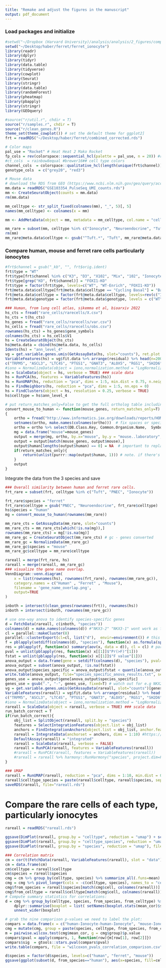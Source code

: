 ```yaml
---
title: "Remake and adjust the figures in the manuscript"
output: pdf_document
---
```


### Load packages and initialize
```r
#setwd("~/Dropbox (Harvard University)/analysis/analysis/2_figures/complete/compare_human")
setwd("~/Desktop/haber/ferret/ferret_ionocyte")
library(readr)
library(dplyr)
library(tidyr)
library(data.table)
library(tidyverse)
library(cowplot)
library(Seurat)
library(stringr)
library(data.table)
library(randomForest)
library(pheatmap)
library(pbapply)
library(stringr)
library(GEOquery)

#source("r/util.r", chdir = T)
source("r/samples.r", chdir = T)
source("r/clean_genes.R")
theme_set(theme_cowplot()) # set the default theme for ggplot2]
frt = readRDS("~/Desktop/haber/ferret/combined_corrected.rds")

# Color maps
pal_use = "Rocket" # Heat Heat 2 Mako Rocket
fp_cols = rev(colorspace::sequential_hcl(palette = pal_use, n = 20)) #rev(colorspace::heat_hcl(20)) #weather_heat(25) # Feature Plot colors
#ct_cols  = rainbow8equal #brewer16## cell type colors
channel_cols  = colorspace::qualitative_hcl(length(unique(frt$channel)), palette = "dynamic") ### channel/ferret colors
genotype_cols  = c("grey20", "red3")
```


```r
# Mouse data
# download the RDS from GEO (https://www.ncbi.nlm.nih.gov/geo/query/acc.cgi?acc=GSE103354)
mm.data = readRDS("GSE103354_PulseSeq_UMI_counts.rds")
mm <- CreateSeuratObject(counts = mm.data)
rm(mm.data)

mm_celltype <- str_split_fixed(colnames(mm), "_", 5)[, 5]
names(mm_celltype) <- colnames(x = mm)

mm <- AddMetaData(object = mm, metadata = mm_celltype, col.name = "celltype")

mm_rare = subset(mm, celltype %in% c("Ionocyte", "Neuroendocrine", "Tuft.1", "Tuft.2", "Tuft.progenitor"))
rm(mm)
mm_rare@meta.data$celltype <- gsub("^Tuft.*", "Tuft", mm_rare@meta.data$celltype)
```

### Compare human, mouse and ferret rare cells particularly ionocytes
```r

#frt$channel = gsub("_kb", "", frt$orig.ident)
frt$type = "WT"
frt$type[frt$channel %in% c("K3", "D3", "X102", "Mix", "102", "Ionocyte1", "Ionocyte2", "Ionocyte3", "Ionocyte4")] = "WT-Enrich"
frt$type[grep("KO", frt$channel)] = "FOXI1-KO"
frt$type = factor(frt$type, levels=c("WT", "WT-Enrich", "FOXI1-KO"))
frt@meta.data$celltype[frt@meta.data$celltype == "Cycling Basal"] = "Basal"
frt@meta.data$celltype = factor(frt@meta.data$celltype, levels=rev(c("Ionocyte", "PNEC", "Tuft", "Basal", "Hillock", "Secretory", "Goblet", "Ciliated")))
frt@meta.data$genotype = factor(frt@meta.data$genotype, levels = c("WT", "FOXI1-KO"))
```



```r
### Human, from lung cell atlas, sikemma et al, bioarxiv 2022
hs_cts = fread("rare_cells/rarecells/X.csv")
hs_cts = t(hs_cts)
hs_genes = fread("rare_cells/rarecells/var.csv")
hs_cells = fread("rare_cells/rarecells/obs.csv")
rownames(hs_cts) = hs_genes$gene_symbols
colnames(hs_cts) = hs_cells$V1
hs = CreateSeuratObject(hs_cts)
hs@meta.data = cbind(hs@meta.data, hs_cells)
Idents(hs) = "ann_level_4"
vg = get.variable.genes.umis(GetAssayData(hs, slot="counts"), ret.plot = T, residual.threshold = -0.01, fit.spline = F)
VariableFeatures(hs) = vg$fit.data %>% arrange(residual) %>% head(n=2000) %>% dplyr::select(gene) %>% unlist() %>% unname() 
c("TRPM5", "ASCL3", "LTC4S", "PTGS1", "GNAT3", "ALOX5", "RGS1", "SH2D6", "BMX", "GFI1B", "CLDN10") %in% VariableFeatures(hs)
#iono = NormalizeData(object = iono,normalization.method = "LogNormalize", scale.factor = 10000) ### log2(TPM+1) normalization
hs = ScaleData(object = hs, verbose = TRUE) ### scale data
hs = RunPCA(hs, features = VariableFeatures(hs)) 
hs = RunUMAP(hs, reduction = "pca", dims = 1:5, min.dist = 0.75, n.neighbors = 25) 
hs = FindNeighbors(hs, reduction = "pca", dims = 1:5, nn.eps = 0)
hs = FindClusters(object = hs, resolution = 0.25, verbose = TRUE)
hs$celltype = hs$ann_level_4
```

```r
# put return_matches_only=False to get the full ortholog table including database ids and multiple matches
convert_mouse_to_human <- function(mouse_genes, return_matches_only=T)
{
	ortho = fread("http://www.informatics.jax.org/downloads/reports/HOM_MouseHumanSequence.rpt")
	setnames(ortho, make.names(colnames(ortho)))  # fix spaces or special chars in the colnames
	ortho = ortho %>% select(DB.Class.Key, Common.Organism.Name,  Symbol) %>% pivot_wider(names_from = Common.Organism.Name, values_from = Symbol, values_fn = list) %>% data.frame()
	mg = data.frame("mouse"=mouse_genes)
	output = merge(mg, ortho, by.x="mouse", by.y = "mouse..laboratory", all.x = T) #all.x is important to keep track of which genes don't match
	output = output[match(mouse_genes, output$mouse),]
	output$human[lengths(output$human) == 0] = NA  # important to replace NULLs with NAs, or unlist() will drop them, screwing up the ordering of genes
	if(return_matches_only){
		return(unlist(purrr::map(output$human, 1))) # note. if there's multiple human orthologs we arbitrarily return the first one.
	}
	output
}
```


Integrate the data from the 3 species and save
```r
### Overall similarity between human and ferret rare cells.
frt_rare = subset(frt, celltype %in% c("Tuft", "PNEC", "Ionocyte"))

frt_rare$species = "ferret"
frt_rare$celltype = gsub("PNEC", "Neuroendocrine", frt_rare$celltype)
hs$species = "human"
mg = convert_mouse_to_human(rownames(mm_rare))

mm_rare_cts = GetAssayData(mm_rare, slot="counts")
mm_rare_cts = mm_rare_cts[which(!is.na(mg)),]
rownames(mm_rare_cts) = mg[!is.na(mg)]
mm_rare_gc = CreateSeuratObject(mm_rare_cts) # gc - genes converted
mm_rare_gc = NormalizeData(mm_rare_gc)
mm_rare_gc$species = "mouse"
mm_rare_gc$celltype = mm_rare$celltype

rareall = merge(frt_rare, hs) 
rareall = merge(rareall, mm_rare_gc)
### visualize the gene name overlap.
VennDiagram::venn.diagram(
    x = list(rownames(hs), rownames(frt_rare), rownames(mm_rare_gc)),
    category.names = c("Human" , "Ferret" , "Mouse"),
    filename = 'gene_name_overlap.png',
    output=TRUE
)

inboth = intersect(clean_genes(rownames(frt)), rownames(hs))
inboth = intersect(inboth, rownames(mm_rare_gc))

# use one-way anova to identify species-specific genes
d = FetchData(rareall, c(inboth, "species"))
colnames(d) = make.names(colnames(d)) #"NKX3-2" "NKX3-1" wont work as formulae
cl = parallel::makeCluster(8)
parallel::clusterExport(cl=cl, list("d"),  envir=environment()) # this is memory intensive but there's not that many cells so it works.
f = pblapply(setdiff(colnames(d), "species"), function(x) as.formula(sprintf("%s ~ species", x)))
res = pblapply(f, function(x) summary(aov(x, data = d)), cl = cl) # parallelization isn't necessary but it saves some time. 4 min -> 30 sec
pval = unlist(pblapply(res, function(x) x[[1]]$"Pr(>F)"[1]))
fstat = unlist(pblapply(res, function(x) x[[1]]$"F value"[1]))
anova_output = data.frame(gene = setdiff(colnames(d), "species"), pval=pval, fstat=fstat)
anova_output = subset(anova_output, !is.na(fstat))
anova_output$species_specific = anova_output$fstat < quantile(anova_output$fstat, 0.9, na.rm = T)
write.table(anova_output, file="species_specific_anova_results.txt", sep = "\t", quote=F, row.names = F)
genes_use = anova_output$gene[anova_output$species_specific]
genes_use = gsub(".", "-", genes_use, fixed=T) # watch out for e.g NKX2.2 / NKX2-2
vg = get.variable.genes.umis(GetAssayData(rareall, slot="counts")[genes_use,], ret.plot = T, residual.threshold = -0.01, fit.spline = F)
VariableFeatures(rareall) = vg$fit.data %>% arrange(residual) %>% head(n=2000) %>% dplyr::select(gene) %>% unlist() %>% unname() 
c("TRPM5", "ASCL3", "LTC4S", "PTGS1", "GNAT3", "ALOX5", "RGS1", "SH2D6", "BMX", "GFI1B", "CLDN10") %in% VariableFeatures(rareall)
#iono = NormalizeData(object = iono,normalization.method = "LogNormalize", scale.factor = 10000) ### log2(TPM+1) normalization
rareall = ScaleData(object = rareall, verbose = TRUE) ### scale data
run_batch_correct = T
if(run_batch_correct){
    obj_list = SplitObject(rareall, split.by = "species")
    features = SelectIntegrationFeatures(object.list = obj_list)
    anchors = FindIntegrationAnchors(object.list = obj_list, anchor.features = features, dims = 1:10)
    rareall = IntegrateData(anchorset = anchors, dims = 1:10) #https://github.com/satijalab/seurat/issues/3930
    DefaultAssay(rareall) = "integrated"
    rareall = ScaleData(rareall, verbose = FALSE)
    rareall = RunPCA(rareall, features = VariableFeatures(rareall)) 
    #rareall = RunPCA(rareall, features = VariableFeatures(rareall)) 
    #rareall = rareall %>% harmony::RunHarmony("species", project.dim=F)
}

### UMAP
rareall = RunUMAP(rareall, reduction = "pca", dims = 1:10, min.dist = 0.25, n.neighbors = 100) 
rareall$celltype_species = paste(rareall$celltype, rareall$species, sep=" - ")
saveRDS(rareall, file="rareall.rds")

```

# Compare the rare cells of each type, particularly ionocytes
```r
rareall = readRDS("rareall.rds")

ggsave(DimPlot(rareall, group.by = "celltype", reduction = "umap") + scale_color_manual("", values = brewer.pal(3, "Set1")), filename = "umap_celltype.pdf", width=7, height=6)
ggsave(DimPlot(rareall, group.by = "celltype_species", reduction = "umap"), filename = "umap_celltype_species.pdf", width=7, height=6)
ggsave(DimPlot(rareall, group.by = "species", reduction = "umap"), filename = "umap_species.pdf", width=7, height=6)

### Correlation matrix
cm = cor(t(FetchData(rareall, VariableFeatures(rareall), slot = "data")))
cm = data.frame(cm)
cm$celltype = rareall$celltype
cm$species = rareall$species
cmg = cm %>% group_by(celltype, species) %>% summarize_all(.funs=mean)
cmg = cmg %>% pivot_longer(cols = -c(celltype, species), names_to = "cell", values_to = "mean_cor")
cmg$from_species = rareall$species[match(cmg$cell, colnames(rareall))]
cmg$from_celltype = rareall$celltype[match(cmg$cell, colnames(rareall))]
# Compute summary statistics for correlations:
d = cmg %>% group_by(celltype, species, from_species, from_celltype) %>% 
    dplyr::summarise(boxplot = list( setNames(boxplot.stats(mean_cor)$stats,                                  c('lower_whisker','lower_hinge','median','upper_hinge','upper_whisker') ) ) ) %>%
    unnest_wider(boxplot)

# grab the nine comparison p-values we need to label the plot:
compars = data.frame(x = c("human-Ionocyte-human-Ionocyte", "mouse-Ionocyte-human-Ionocyte", "mouse-Ionocyte-human-Ionocyte", "human-Neuroendocrine-human-Neuroendocrine", "mouse-Neuroendocrine-human-Neuroendocrine", "mouse-Neuroendocrine-human-Neuroendocrine", "human-Tuft-human-Tuft", "mouse-Tuft-human-Tuft", "mouse-Tuft-human-Tuft"), y= c( "ferret-Ionocyte-human-Ionocyte", "human-Ionocyte-human-Ionocyte", "ferret-Ionocyte-human-Ionocyte", "ferret-Neuroendocrine-human-Neuroendocrine", "human-Neuroendocrine-human-Neuroendocrine", "ferret-Neuroendocrine-human-Neuroendocrine", "ferret-Tuft-human-Tuft", "human-Tuft-human-Tuft", "ferret-Tuft-human-Tuft"))
cmg = mutate(cmg, group = paste(species, celltype, from_species, from_celltype, sep="-"))
m = pairwise.wilcox.test(cmg$mean_cor, g = cmg$group)$p.value
compars$pval = apply(compars, 1, function(row){m[row[1], row[2]]})
compars$sig  = gtools::stars.pval(compars$pval)
write.table(compars, file = "wilcoxon_pvals_correlation_comparison.csv", sep = ",", row.names = F, quote=F)

d$species = factor(d$species, levels=c("human", "ferret", "mouse"))
ggsave(ggplot(subset(d, from_species=="human"), aes(x=species, fill=celltype, ymin = lower_whisker, lower = lower_hinge, middle = median, upper = upper_hinge, ymax = upper_whisker))  + geom_boxplot(stat = "identity") + facet_wrap(~from_celltype) + ylab("Mean correlation with Human") + scale_fill_manual("", values = brewer.pal(3, "Set1")) + xlab(""), filename="mean_cor_by_species.pdf", width=8, height=4)
```